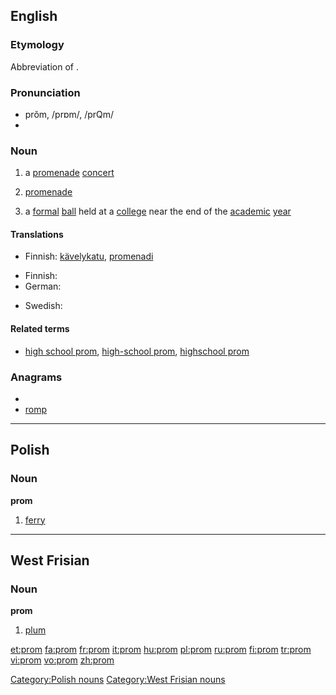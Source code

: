 ==English==

===Etymology===
Abbreviation of {{term|promenade|lang=en}}.

===Pronunciation===
* prŏm, /prɒm/, /prQm/
* {{rhymes|ɒm}}

===Noun===
{{wikipedia}}
{{en-noun}}

# {{British}} a [[promenade]] [[concert]]
# {{context|British|abbreviation}} [[promenade]]
# {{US}} a [[formal]] [[ball]] held at a [[college]] near the end of the [[academic]] [[year]]

====Translations====
{{trans-top|a promenade concert}}
{{trans-mid}}
{{trans-bottom}}

{{trans-top|promenade}}
* Finnish: [[kävelykatu]], [[promenadi]]
{{trans-mid}}
{{trans-bottom}}

{{trans-top|a formal ball}}
* Finnish: {{t-|fi|tanssiaiset|p}}
* German: {{t|de|Ball|m}}
{{trans-mid}}
* Swedish: {{t+|sv|bal}}
{{trans-bottom}}

====Related terms====
* [[high school prom]], [[high-school prom]], [[highschool prom]]

===Anagrams===
* {{alphagram|mopr}}
* [[romp#English|romp]]

----

==Polish==

===Noun===
'''prom'''

# [[ferry]]

[[Category:Polish nouns]]

----

==West Frisian==

===Noun===
'''prom'''

# [[plum]]

[[Category:West Frisian nouns]]

[[et:prom]]
[[fa:prom]]
[[fr:prom]]
[[it:prom]]
[[hu:prom]]
[[pl:prom]]
[[ru:prom]]
[[fi:prom]]
[[tr:prom]]
[[vi:prom]]
[[vo:prom]]
[[zh:prom]]